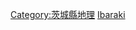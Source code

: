 {{日本行政區劃分類導航|山峰}}
{{Commonscat|Mountains of Ibaraki prefecture}}

[[Category:茨城縣地理|Category:茨城縣地理]]
[[Category:日本各都道府縣山峰|Ibaraki]]